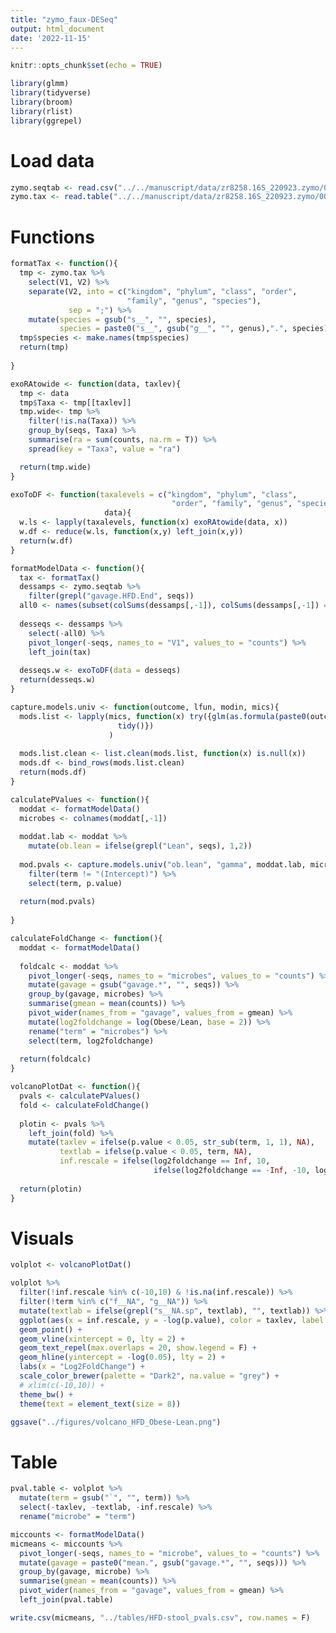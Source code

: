 ```yaml
---
title: "zymo_faux-DESeq"
output: html_document
date: '2022-11-15'
---
```


```r
knitr::opts_chunk$set(echo = TRUE)

library(glmm)
library(tidyverse)
library(broom)
library(rlist)
library(ggrepel)
```

# Load data

```r
zymo.seqtab <- read.csv("../../manuscript/data/zr8258.16S_220923.zymo/00...AllSamples.Bac16Sv34/DADA2_ASV_Distribution/ASV_Abundance_Table.csv")
zymo.tax <- read.table("../../manuscript/data/zr8258.16S_220923.zymo/00...AllSamples.Bac16Sv34/DADA2_ASV_Distribution/ASV_tax_assignments.txt", sep = "\t")
```

# Functions

```r
formatTax <- function(){
  tmp <- zymo.tax %>%
    select(V1, V2) %>%
    separate(V2, into = c("kingdom", "phylum", "class", "order",
                          "family", "genus", "species"),
             sep = ";") %>%
    mutate(species = gsub("s__", "", species),
           species = paste0("s__", gsub("g__", "", genus),".", species))
  tmp$species <- make.names(tmp$species)
  return(tmp)
  
}

exoRAtowide <- function(data, taxlev){
  tmp <- data
  tmp$Taxa <- tmp[[taxlev]]
  tmp.wide<- tmp %>%
    filter(!is.na(Taxa)) %>%
    group_by(seqs, Taxa) %>%
    summarise(ra = sum(counts, na.rm = T)) %>%
    spread(key = "Taxa", value = "ra")

  return(tmp.wide)
}

exoToDF <- function(taxalevels = c("kingdom", "phylum", "class", 
                                    "order", "family", "genus", "species"), 
                     data){
  w.ls <- lapply(taxalevels, function(x) exoRAtowide(data, x))
  w.df <- reduce(w.ls, function(x,y) left_join(x,y)) 
  return(w.df)
}

formatModelData <- function(){
  tax <- formatTax()
  dessamps <- zymo.seqtab %>%
    filter(grepl("gavage.HFD.End", seqs))
  all0 <- names(subset(colSums(dessamps[,-1]), colSums(dessamps[,-1]) == 0))
  
  desseqs <- dessamps %>%
    select(-all0) %>%
    pivot_longer(-seqs, names_to = "V1", values_to = "counts") %>%
    left_join(tax)
  
  desseqs.w <- exoToDF(data = desseqs)
  return(desseqs.w)
}
```

```r
capture.models.univ <- function(outcome, lfun, modin, mics){
  mods.list <- lapply(mics, function(x) try({glm(as.formula(paste0(outcome, " ~ `", x, "`")), family = Gamma, data = modin) %>%
                        tidy()})
                      )
                      
  mods.list.clean <- list.clean(mods.list, function(x) is.null(x))
  mods.df <- bind_rows(mods.list.clean)
  return(mods.df)
}

calculatePValues <- function(){
  moddat <- formatModelData()
  microbes <- colnames(moddat[,-1])
  
  moddat.lab <- moddat %>%
    mutate(ob.lean = ifelse(grepl("Lean", seqs), 1,2))
  
  mod.pvals <- capture.models.univ("ob.lean", "gamma", moddat.lab, microbes) %>%
    filter(term != "(Intercept)") %>%
    select(term, p.value)
  
  return(mod.pvals)
  
}

calculateFoldChange <- function(){
  moddat <- formatModelData()
  
  foldcalc <- moddat %>%
    pivot_longer(-seqs, names_to = "microbes", values_to = "counts") %>%
    mutate(gavage = gsub("gavage.*", "", seqs)) %>%
    group_by(gavage, microbes) %>%
    summarise(gmean = mean(counts)) %>%
    pivot_wider(names_from = "gavage", values_from = gmean) %>%
    mutate(log2foldchange = log(Obese/Lean, base = 2)) %>%
    rename("term" = "microbes") %>%
    select(term, log2foldchange)
  
  return(foldcalc)
}

volcanoPlotDat <- function(){
  pvals <- calculatePValues()
  fold <- calculateFoldChange()
  
  plotin <- pvals %>%
    left_join(fold) %>%
    mutate(taxlev = ifelse(p.value < 0.05, str_sub(term, 1, 1), NA),
           textlab = ifelse(p.value < 0.05, term, NA),
           inf.rescale = ifelse(log2foldchange == Inf, 10,
                                ifelse(log2foldchange == -Inf, -10, log2foldchange)))
  
  return(plotin)
}
```


# Visuals

```r
volplot <- volcanoPlotDat()

volplot %>%
  filter(!inf.rescale %in% c(-10,10) & !is.na(inf.rescale)) %>%
  filter(!term %in% c("f__NA", "g__NA")) %>%
  mutate(textlab = ifelse(grepl("s__NA.sp", textlab), "", textlab)) %>%
  ggplot(aes(x = inf.rescale, y = -log(p.value), color = taxlev, label = textlab)) +
  geom_point() +
  geom_vline(xintercept = 0, lty = 2) +
  geom_text_repel(max.overlaps = 20, show.legend = F) +
  geom_hline(yintercept = -log(0.05), lty = 2) +
  labs(x = "Log2FoldChange") +
  scale_color_brewer(palette = "Dark2", na.value = "grey") +
  # xlim(c(-10,10)) +
  theme_bw() +
  theme(text = element_text(size = 8))

ggsave("../figures/volcano_HFD_Obese-Lean.png")
```

# Table

```r
pval.table <- volplot %>%
  mutate(term = gsub("`", "", term)) %>%
  select(-taxlev, -textlab, -inf.rescale) %>%
  rename("microbe" = "term")

miccounts <- formatModelData()
micmeans <- miccounts %>%
  pivot_longer(-seqs, names_to = "microbe", values_to = "counts") %>%
  mutate(gavage = paste0("mean.", gsub("gavage.*", "", seqs))) %>%
  group_by(gavage, microbe) %>%
  summarise(gmean = mean(counts)) %>%
  pivot_wider(names_from = "gavage", values_from = gmean) %>%
  left_join(pval.table)

write.csv(micmeans, "../tables/HFD-stool_pvals.csv", row.names = F)
```
